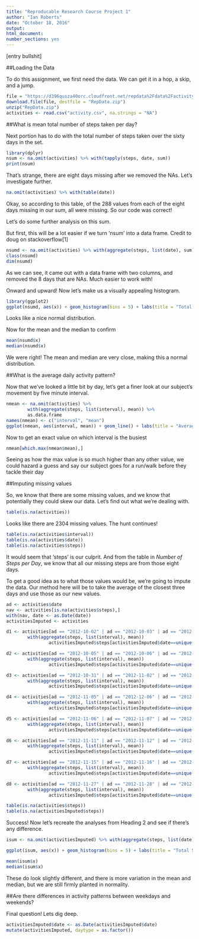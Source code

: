 ---
title: "Reproducable Research Course Project 1"
author: "Ian Roberts"
date: "October 18, 2016"
output: 
html_document: 
number_sections: yes
---

[entry bullshit]

##Loading the Data

To do this assignment, we first need the data. We can get it in a hop, a skip, and a jump.

```{r download and read, cache=TRUE}
file = "https://d396qusza40orc.cloudfront.net/repdata%2Fdata%2Factivity.zip"
download.file(file, destfile = "RepData.zip")
unzip("RepData.zip")
activities <- read.csv("activity.csv", na.strings = "NA")
```

##What is mean total number of steps taken per day?

Next portion has to do with the total number of steps taken over the sixty days in the set. 

``` {r total steps per day, message=FALSE}
library(dplyr)
nsum <- na.omit(activities) %>% with(tapply(steps, date, sum))
print(nsum)
```

That's strange, there are eight days missing after we removed the NAs. Let's investigate further.

``` {r total steps na table}
na.omit(activities) %>% with(table(date))
```

Okay, so according to this table, of the 288 values from each of the eight days missing in our sum, all were missing. So our code was correct!

Let's do some further analysis on this sum.

But first, this will be a lot easier if we turn 'nsum' into a data frame. Credit to doug on stackoverflow[1]

``` {r total steps dataframe}
nsumd <- na.omit(activities) %>% with(aggregate(steps, list(date), sum))
class(nsumd)
dim(nsumd)
```

As we can see, it came out with a data frame with two columns, and removed the 8 days that are NAs. Much easier to work with!

Onward and upward! Now let's make us a visually appealing histogram.

``` {r total steps histogram}
library(ggplot2)
ggplot(nsumd, aes(x)) + geom_histogram(bins = 5) + labs(title = "Total Steps Taken Each Day", x = "Totals by Day", y = "Frequency")
```

Looks like a nice normal distribution.

Now for the mean and the median to confirm

``` {r total steps stats}
mean(nsumd$x)
median(nsumd$x)
```

We were right! The mean and median are very close, making this a normal distribution. 

##What is the average daily activity pattern?

Now that we've looked a little bit by day, let's get a finer look at our subject's movement by five minute interval.

``` {r adap plot}
nmean <- na.omit(activities) %>% 
        with(aggregate(steps, list(interval), mean)) %>% 
        as.data.frame
names(nmean) <- c("interval", "mean")
ggplot(nmean, aes(interval, mean)) + geom_line() + labs(title = "Average Steps by Interval", x = "Interval", y = "Avg # of Steps Taken")
```

Now to get an exact value on which interval is the busiest

``` {r adap max}
nmean[which.max(nmean$mean),]
```

Seeing as how the max value is so much higher than any other value, we could hazard a guess and say our subject goes for a run/walk before they tackle their day

##Imputing missing values

So, we know that there are some missing values, and we know that potentially they could skew our data. Let's find out what we're dealing with.

``` {r mv subset creation}
table(is.na(activities))
```

Looks like there are 2304 missing values. The hunt continues!

``` {r mv query}
table(is.na(activities$interval))
table(is.na(activities$date))
table(is.na(activities$steps))
```

It would seem that 'steps' is our culprit. And from the table in *Number of Steps per Day*, we know that all our missing steps are from those eight days. 

To get a good idea as to what those values would be, we're going to impute the data. Our method here will be to take the average of the closest three days and use those as our new values.

``` {r mv imputing values, cache=TRUE}
ad <- activities$date
nav <- activities[is.na(activities$steps),]
with(nav, date <- as.Date(date))
activitiesImputed <- activities

d1 <- activities[ad == "2012-10-02" | ad == "2012-10-03" | ad == "2012-10-04",] %>% 
        with(aggregate(steps, list(interval), mean))
                activitiesImputed$steps[activitiesImputed$date==unique(nav$date)[1]] <- d1$x

d2 <- activities[ad == "2012-10-05" | ad == "2012-10-06" | ad == "2012-10-07",] %>% 
        with(aggregate(steps, list(interval), mean))
                activitiesImputed$steps[activitiesImputed$date==unique(nav$date)[2]] <- d2$x

d3 <- activities[ad == "2012-10-31" | ad == "2012-11-02" | ad == "2012-11-03",] %>% 
        with(aggregate(steps, list(interval), mean))
                activitiesImputed$steps[activitiesImputed$date==unique(nav$date)[3]] <- d3$x

d4 <- activities[ad == "2012-11-05" | ad == "2012-12-06" | ad == "2012-11-07",] %>% 
        with(aggregate(steps, list(interval), mean))
                activitiesImputed$steps[activitiesImputed$date==unique(nav$date)[4]] <- d4$x

d5 <- activities[ad == "2012-11-06" | ad == "2012-11-07" | ad == "2012-11-08",] %>% 
        with(aggregate(steps, list(interval), mean))
                activitiesImputed$steps[activitiesImputed$date==unique(nav$date)[5]] <- d5$x

d6 <- activities[ad == "2012-11-11" | ad == "2012-11-12" | ad == "2012-11-13",] %>% 
        with(aggregate(steps, list(interval), mean))
                activitiesImputed$steps[activitiesImputed$date==unique(nav$date)[6]] <- d6$x

d7 <- activities[ad == "2012-11-15" | ad == "2012-11-16" | ad == "2012-11-17",] %>%
        with(aggregate(steps, list(interval), mean))
                activitiesImputed$steps[activitiesImputed$date==unique(nav$date)[7]] <- d7$x

d8 <- activities[ad == "2012-11-27" | ad == "2012-11-28" | ad == "2012-11-29",] %>% 
        with(aggregate(steps, list(interval), mean))
                activitiesImputed$steps[activitiesImputed$date==unique(nav$date)[8]] <- d8$x

table(is.na(activities$steps))
table(is.na(activitiesImputed$steps))

```

Success! Now let's recreate the analyses from Heading 2 and see if there's any difference.

``` {r mv recreate}
isum <- na.omit(activitiesImputed) %>% with(aggregate(steps, list(date), sum))

ggplot(isum, aes(x)) + geom_histogram(bins = 5) + labs(title = "Total Steps Taken Each Day", x = "Totals by Day", y = "Frequency")

mean(isum$x)
median(isum$x)
```

These do look slightly different, and there is more variation in the mean and median, but we are still firmly planted in normality.

##Are there differences in activity patterns between weekdays and weekends?

Final question! Lets dig deep.

```{r weekend date}
activitiesImputed$date <- as.Date(activitiesImputed$date)
mutate(activitiesImputed, daytype = as.factor())
```

